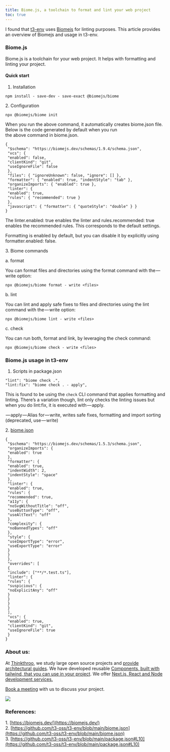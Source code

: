 ```yaml
---
title: Biome.js, a toolchain to format and lint your web project
toc: true
---
```


I found that [t3-env](https://github.com/t3-oss/t3-env/blob/main/package.json#L10) uses [Biomejs](https://biomejs.dev/) for linting purposes. This article provides an overview of Biomejs and usage in t3-env.

### Biome.js

Biome.js is a toolchain for your web project. It helps with formatting and linting your project.

#### Quick start

1. Installation
    

```plaintext
npm install - save-dev - save-exact @biomejs/biome
```

2\. Configuration

```plaintext
npx @biomejs/biome init
```

When you run the above command, it automatically creates biome.json file. Below is the code generated by default when you run  
the above command in biome.json.

```plaintext
{
 "$schema": "https://biomejs.dev/schemas/1.9.4/schema.json",
 "vcs": {
 "enabled": false,
 "clientKind": "git",
 "useIgnoreFile": false
 },
 "files": { "ignoreUnknown": false, "ignore": [] },
 "formatter": { "enabled": true, "indentStyle": "tab" },
 "organizeImports": { "enabled": true },
 "linter": {
 "enabled": true,
 "rules": { "recommended": true }
 },
 "javascript": { "formatter": { "quoteStyle": "double" } }
}
```

The linter.enabled: true enables the linter and rules.recommended: true enables the recommended rules. This corresponds to the default settings.

Formatting is enabled by default, but you can disable it by explicitly using formatter.enabled: false.

3\. Biome commands

a. format

You can format files and directories using the format command with the — write option:

```plaintext
npx @biomejs/biome format - write <files>
```

b. lint

You can lint and apply safe fixes to files and directories using the lint command with the — write option:

```plaintext
npx @biomejs/biome lint - write <files>
```

c. check

You can run both, format and link, by leveraging the check command:

```plaintext
npx @biomejs/biome check - write <files>
```

### Biome.js usage in t3-env

1. Scripts in package.json
    

```plaintext
"lint": "biome check .",
"lint:fix": "biome check . - apply",
```

This is found to be using the `check` CLI command that applies formatting and linting. There’s a variation though, lint only checks the linting issues but when you do lint:fix, it is executed with — apply.

 — apply — Alias for — write, writes safe fixes, formatting and import sorting (deprecated, use — write)

2\. [biome.json](https://github.com/t3-oss/t3-env/blob/main/biome.json)

```plaintext
{
 "$schema": "https://biomejs.dev/schemas/1.5.3/schema.json",
 "organizeImports": {
 "enabled": true
 },
 "formatter": {
 "enabled": true,
 "indentWidth": 2,
 "indentStyle": "space"
 },
 "linter": {
 "enabled": true,
 "rules": {
 "recommended": true,
 "a11y": {
 "noSvgWithoutTitle": "off",
 "useButtonType": "off",
 "useAltText": "off"
 },
 "complexity": {
 "noBannedTypes": "off"
 },
 "style": {
 "useImportType": "error",
 "useExportType": "error"
 }
 }
 },
 "overrides": [
 {
 "include": ["**/*.test.ts"],
 "linter": {
 "rules": {
 "suspicious": {
 "noExplicitAny": "off"
 }
 }
 }
 }
 ],
 "vcs": {
 "enabled": true,
 "clientKind": "git",
 "useIgnoreFile": true
 }
}
```

### About us:

At [Thinkthroo](https://thinkthroo.com/), we study large open source projects and [provide architectural guides](https://app.thinkthroo.com/architecture). We have developed reusable [Components, built with tailwind, that you can use in your project](https://thinkthroo.com/components). We offer [Next.js, React and Node development services.](https://thinkthroo.com/components)

[Book a meeting](https://cal.com/team-thinkthroo-dxiovj/consultation?date=2024-10-19&month=2024-10) with us to discuss your project.

![](https://cdn-images-1.medium.com/max/1600/0*gAWxj3yJJLJ9aNbS.png)

### References:

1\. [https://biomejs.dev/](https://biomejs.dev/)  
2\. [https://github.com/t3-oss/t3-env/blob/main/biome.json](https://github.com/t3-oss/t3-env/blob/main/biome.json)  
3\. [https://github.com/t3-oss/t3-env/blob/main/package.json#L10](https://github.com/t3-oss/t3-env/blob/main/package.json#L10)